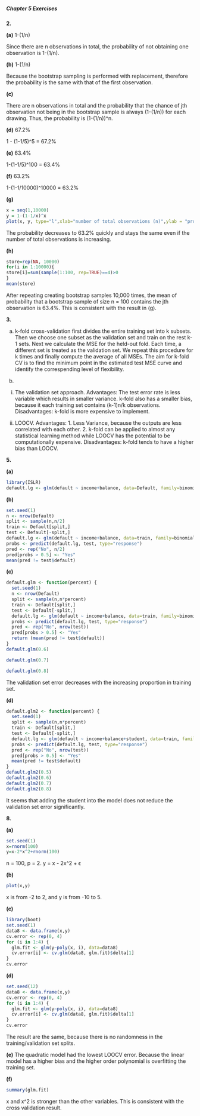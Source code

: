 
##### Chapter 5 Exercises

**2.**

**(a)**
1-(1/n)

Since there are n observations in total, the probability of not obtaining one observation is 1-(1/n).

**(b)**
1-(1/n)

Because the bootstrap sampling is performed with replacement, therefore the probability is the same with that of the first observation.

**(c)**

There are n observations in total and the probability that the chance of jth observation not being in the bootstrap sample is always (1-(1/n)) for each drawing. Thus, the probability is  (1-(1/n))^n.

**(d)**
67.2%

1 - (1-1/5)^5 = 67.2%

**(e)**
63.4%

1-(1-1/5)^100 = 63.4%

**(f)**
63.2%

1-(1-1/10000)^10000 = 63.2%

**(g)**
```r
x = seq(1,10000)
y = 1-(1-1/x)^x
plot(x, y, type="l",xlab="number of total observations (n)",ylab = "probability")
```

The probability decreases to 63.2% quickly and stays the same even if the number of total observations is increasing.

**(h)**
```r
store=rep(NA, 10000)
for(i in 1:10000){
store[i]=sum(sample(1:100, rep=TRUE)==4)>0 
}
mean(store)
```

After repeating creating bootstrap samples 10,000 times, the mean of probability that a bootstrap sample of size n = 100 contains the jth observation is 63.4%. This is consistent with the result in (g).

**3.**

(a)
k-fold cross-validation first divides the entire training set into k subsets. Then we choose one subset as the validation set and train on the rest k-1 sets. Next we calculate the MSE for the held-out fold. Each time, a different set is treated as the validation set. We repeat this procedure for k times and finally compute the average of all MSEs. The aim for k-fold CV is to find the minimum point in the estimated test MSE curve and identify the correspending level of flexibility.

(b)
i. The validation set approach. Advantages: The test error rate is less variable which results in smaller variance. k-fold also has a smaller bias, because it each training set contains (k-1)n/k observations. Disadvantages: k-fold is more expensive to implement.

ii. LOOCV. Advantages: 1. Less Variance, because the outputs are less correlated with each other. 2. k-fold can be applied to almost any statistical learning method while LOOCV has the potential to be computationally expensive. Disadvantages: k-fold tends to have a higher bias than LOOCV.

**5.**

**(a)**
```r
library(ISLR)
default.lg <- glm(default ~ income+balance, data=Default, family=binomial)
```

**(b)**
```r
set.seed(1)
n <- nrow(Default)
split <- sample(n,n/2)
train <- Default[split,]
test <- Default[-split,]
default.lg <- glm(default ~ income+balance, data=train, family=binomial)
probs <- predict(default.lg, test, type="response")
pred <- rep("No", n/2)
pred[probs > 0.5] <- "Yes"
mean(pred != test$default)
```

**(c)**
```r
default.glm <- function(percent) {
  set.seed(1)
  n <- nrow(Default)
  split <- sample(n,n*percent)
  train <- Default[split,]
  test <- Default[-split,]
  default.lg <- glm(default ~ income+balance, data=train, family=binomial)
  probs <- predict(default.lg, test, type="response")
  pred <- rep("No", nrow(test))
  pred[probs > 0.5] <- "Yes"
  return (mean(pred != test$default))
}
default.glm(0.6)        

default.glm(0.7)

default.glm(0.8)
```

The validation set error decreases with the increasing proportion in training set.

**(d)**
```r
default.glm2 <- function(percent) {
  set.seed(1)
  split <- sample(n,n*percent)
  train <- Default[split,]
  test <- Default[-split,]
  default.lg <- glm(default ~ income+balance+student, data=train, family=binomial)
  probs <- predict(default.lg, test, type="response")
  pred <- rep("No", nrow(test))
  pred[probs > 0.5] <- "Yes"
  mean(pred != test$default)
}
default.glm2(0.5)
default.glm2(0.6)
default.glm2(0.7)
default.glm2(0.8)
```

It seems that adding the student into the model does not reduce the validation set error significantly.

**8.**

**(a)**
```r
set.seed(1)
x=rnorm(100)
y=x-2*x^2+rnorm(100)
```

n = 100, p = 2.
y = x - 2x^2 + ϵ

**(b)**
```r
plot(x,y)
```

x is from -2 to 2, and y is from -10 to 5.

**(c)**
```r
library(boot)
set.seed(1)
data8 <- data.frame(x,y)
cv.error <- rep(0, 4)
for (i in 1:4) {
  glm.fit <- glm(y~poly(x, i), data=data8)
  cv.error[i] <- cv.glm(data8, glm.fit)$delta[1]
}
cv.error
```

**(d)**
```r
set.seed(12)
data8 <- data.frame(x,y)
cv.error <- rep(0, 4)
for (i in 1:4) {
  glm.fit <- glm(y~poly(x, i), data=data8)
  cv.error[i] <- cv.glm(data8, glm.fit)$delta[1]
}
cv.error
```

The result are the same, because there is no randomness in the training/validation set splits.

**(e)**
The quadratic model had the lowest LOOCV error. Because the linear model has a higher bias and the higher order polynomial is overfitting the training set.

**(f)**
```r
summary(glm.fit)
```

x and x^2 is stronger than the other variables. This is consistent with the cross validation result.
